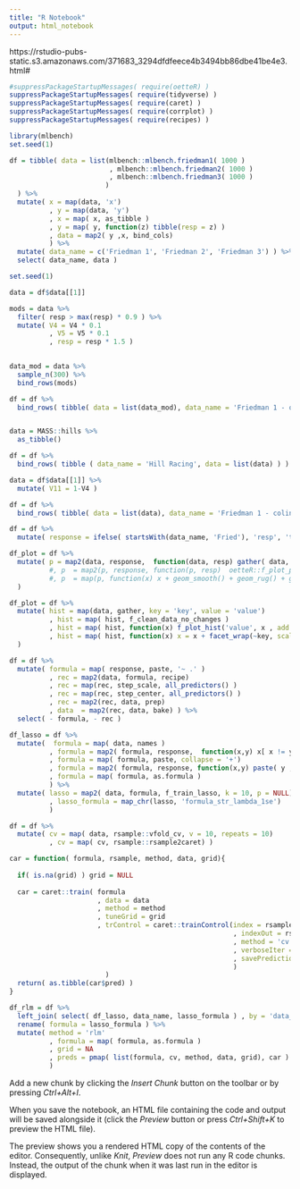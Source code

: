 ---
title: "R Notebook"
output: html_notebook
---

https://rstudio-pubs-static.s3.amazonaws.com/371683_3294dfdfeece4b3494bb86dbe41be4e3.html#

```{r}

#suppressPackageStartupMessages( require(oetteR) )
suppressPackageStartupMessages( require(tidyverse) )
suppressPackageStartupMessages( require(caret) )
suppressPackageStartupMessages( require(corrplot) )
suppressPackageStartupMessages( require(recipes) )

```




```{r}

library(mlbench)
set.seed(1)

df = tibble( data = list(mlbench::mlbench.friedman1( 1000 )
                         , mlbench::mlbench.friedman2( 1000 )
                         , mlbench::mlbench.friedman3( 1000 ) 
                        )
  ) %>%
  mutate( x = map(data, 'x')
          , y = map(data, 'y')
          , x = map( x, as_tibble )
          , y = map( y, function(z) tibble(resp = z) )
          , data = map2( y ,x, bind_cols) 
          ) %>%
  mutate( data_name = c('Friedman 1', 'Friedman 2', 'Friedman 3') ) %>%
  select( data_name, data )

```



```{r}

set.seed(1)

data = df$data[[1]] 

mods = data %>%
  filter( resp > max(resp) * 0.9 ) %>%
  mutate( V4 = V4 * 0.1
          , V5 = V5 * 0.1
          , resp = resp * 1.5 )
  

data_mod = data %>%
  sample_n(300) %>%
  bind_rows(mods)

df = df %>%
  bind_rows( tibble( data = list(data_mod), data_name = 'Friedman 1 - outlier') )



```


```{r}

data = MASS::hills %>%
  as_tibble()

df = df %>%
  bind_rows( tibble ( data_name = 'Hill Racing', data = list(data) ) )

```



```{r}

data = df$data[[1]] %>%
  mutate( V11 = 1-V4 )

df = df %>%
  bind_rows( tibble( data = list(data), data_name = 'Friedman 1 - colinear') )

```


```{r}

df = df %>%
  mutate( response = ifelse( startsWith(data_name, 'Fried'), 'resp', 'time') )

```



```{r}

df_plot = df %>%
  mutate( p = map2(data, response,  function(data, resp) gather( data, key = 'key', value = 'value', - resp ) ) 
          #, p  = map2(p, response, function(p, resp)  oetteR::f_plot_pretty_points( p, 'value', as.character(resp),'key', scales = 'free_x') )
          #, p  = map(p, function(x) x + geom_smooth() + geom_rug() + ggpubr::stat_cor() )
  )


```


```{r}

df_plot = df %>%
  mutate( hist = map(data, gather, key = 'key', value = 'value')
          , hist = map( hist, f_clean_data_no_changes )
          , hist = map( hist, function(x) f_plot_hist('value', x , add = 'none')  )
          , hist = map( hist, function(x) x = x + facet_wrap(~key, scales = 'free') )
  ) 


```


```{r}

df = df %>%
  mutate( formula = map( response, paste, '~ .' )
          , rec = map2(data, formula, recipe)
          , rec = map(rec, step_scale, all_predictors() )
          , rec = map(rec, step_center, all_predictors() )
          , rec = map2(rec, data, prep)
          , data  = map2(rec, data, bake) ) %>%
  select( - formula, - rec )

```


```{r}

df_lasso = df %>%
  mutate(  formula = map( data, names )
          , formula = map2( formula, response,  function(x,y) x[ x != y] )
          , formula = map( formula, paste, collapse = '+')
          , formula = map2( formula, response, function(x,y) paste( y , '~', x) )
          , formula = map( formula, as.formula )
          ) %>%
  mutate( lasso = map2( data, formula, f_train_lasso, k = 10, p = NULL)
          , lasso_formula = map_chr(lasso, 'formula_str_lambda_1se') 
          )

```


```{r}

df = df %>%
  mutate( cv = map( data, rsample::vfold_cv, v = 10, repeats = 10)
          , cv = map( cv, rsample::rsample2caret) )

```


```{r}


car = function( formula, rsample, method, data, grid){
  
  if( is.na(grid) ) grid = NULL
  
  car = caret::train( formula
                      , data = data
                      , method = method
                      , tuneGrid = grid
                      , trControl = caret::trainControl(index = rsample$index
                                                        , indexOut = rsample$indexOut
                                                        , method = 'cv'
                                                        , verboseIter = F
                                                        , savePredictions = T
                                                        )
                        )
  return( as.tibble(car$pred) )
}

```


```{r}


df_rlm = df %>%
  left_join( select( df_lasso, data_name, lasso_formula ) , by = 'data_name') %>%
  rename( formula = lasso_formula ) %>%
  mutate( method = 'rlm'
          , formula = map( formula, as.formula )
          , grid = NA
          , preds = pmap( list(formula, cv, method, data, grid), car ) 
          ) 


```




Add a new chunk by clicking the *Insert Chunk* button on the toolbar or by pressing *Ctrl+Alt+I*.

When you save the notebook, an HTML file containing the code and output will be saved alongside it (click the *Preview* button or press *Ctrl+Shift+K* to preview the HTML file).

The preview shows you a rendered HTML copy of the contents of the editor. Consequently, unlike *Knit*, *Preview* does not run any R code chunks. Instead, the output of the chunk when it was last run in the editor is displayed.

